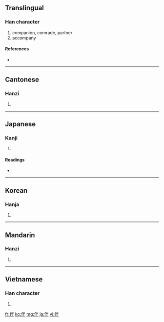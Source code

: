 ==Translingual==

===Han character===
{{Han char|rn=9|rad=人|as=05|sn=7|four=2925<sub>0</sub>|canj=人火手 (OFQ)}}

# companion, comrade, partner
# accompany

====References====
* {{Han ref|kx=0096.230|dkj=00475|dj=0205.090|hdz=10139.010|uh=4F34|ud=20276|bh=A6F1|bd=42737}}

----

==Cantonese==

===Hanzi===
{{yue-hanzi|jyut=|y=bun6, pun5}}

# {{defn|Cantonese|sort=人05}}

----

==Japanese==

===Kanji===
{{ja-kanji|grade=c|rs=人05}}

# {{defn|Japanese}}

====Readings====
* {{ja-readings|on=[[はん]] (han), [[ばん]] (ban)|kun=[[ともなう]] (tomonau), [[とも]] (tomo)}}

----

==Korean==

===Hanja===
{{ko-hanja|hangeul=반|rv=ban|mr=pan}}

# {{defn|Korean|sort=人05}}

----

==Mandarin==

===Hanzi===
{{cmn-hanzi|pin=[[bàn]] ([[ban4]])|wg=pan<sup>4</sup>}}

# {{defn|Mandarin|sort=人05}}

----

==Vietnamese==

===Han character===
{{vi-hantu|[[bạn]]|rs=人05}}

# {{defn|Vietnamese|sort=人05}}

[[fr:伴]]
[[ko:伴]]
[[mg:伴]]
[[ja:伴]]
[[vi:伴]]